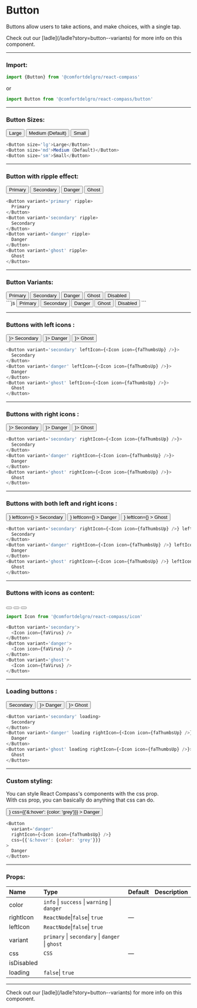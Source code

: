 
# Button

Buttons allow users to take actions, and make choices, with a single tap.

<Callout>
  Check out our [ladle](/ladle?story=button--variants) for more info on this
  component.
</Callout>

---

### Import:

```js
import {Button} from '@comfortdelgro/react-compass'
```

or

```js
import Button from '@comfortdelgro/react-compass/button'
```

---

### Button Sizes:

<section className={styles.avatarShowcaseContainer}>
  <Button size='lg'>Large</Button>
  <Button size='md'>Medium (Default)</Button>
  <Button size='sm'>Small</Button>
</section>

```js
<Button size='lg'>Large</Button>
<Button size='md'>Medium (Default)</Button>
<Button size='sm'>Small</Button>
```

---

### Button with ripple effect:

<section className={styles.avatarShowcaseContainer}>
  <Button variant='primary' ripple>
    Primary
  </Button>
  <Button variant='secondary' ripple>
    Secondary
  </Button>
  <Button variant='danger' ripple>
    Danger
  </Button>
  <Button variant='ghost' ripple>
    Ghost
  </Button>
</section>

```js
<Button variant='primary' ripple>
  Primary
</Button>
<Button variant='secondary' ripple>
  Secondary
</Button>
<Button variant='danger' ripple>
  Danger
</Button>
<Button variant='ghost' ripple>
  Ghost
</Button>
```

---

### Button Variants:

<section className={styles.avatarShowcaseContainer}>
  <Button variant='primary'>Primary</Button>
  <Button variant='secondary'>Secondary</Button>
  <Button variant='danger'>Danger</Button>
  <Button variant='ghost'>Ghost</Button>
  <Button isDisabled>Disabled</Button>
</section>
```js
<Button variant='primary'>Primary</Button>
<Button variant='secondary'>Secondary</Button>
<Button variant='danger'>Danger</Button>
<Button variant='ghost'>Ghost</Button>
<Button isDisabled>Disabled</Button>
```

---

### Buttons with left icons :

<section className={styles.avatarShowcaseContainer}>
  <Button variant='secondary' leftIcon={<Icon icon={faThumbsUp} />}>
    Secondary
  </Button>
  <Button variant='danger' leftIcon={<Icon icon={faThumbsUp} />}>
    Danger
  </Button>
  <Button variant='ghost' leftIcon={<Icon icon={faThumbsUp} />}>
    Ghost
  </Button>
</section>

```js
<Button variant='secondary' leftIcon={<Icon icon={faThumbsUp} />}>
  Secondary
</Button>
<Button variant='danger' leftIcon={<Icon icon={faThumbsUp} />}>
  Danger
</Button>
<Button variant='ghost' leftIcon={<Icon icon={faThumbsUp} />}>
  Ghost
</Button>
```

---

### Buttons with right icons :

<section className={styles.avatarShowcaseContainer}>
  <Button variant='secondary' rightIcon={<Icon icon={faThumbsUp} />}>
    Secondary
  </Button>
  <Button variant='danger' rightIcon={<Icon icon={faThumbsUp} />}>
    Danger
  </Button>
  <Button variant='ghost' rightIcon={<Icon icon={faThumbsUp} />}>
    Ghost
  </Button>
</section>

```js
<Button variant='secondary' rightIcon={<Icon icon={faThumbsUp} />}>
  Secondary
</Button>
<Button variant='danger' rightIcon={<Icon icon={faThumbsUp} />}>
  Danger
</Button>
<Button variant='ghost' rightIcon={<Icon icon={faThumbsUp} />}>
  Ghost
</Button>
```

---

### Buttons with both left and right icons :

<section className={styles.avatarShowcaseContainer}>
  <Button
    variant='secondary'
    rightIcon={<Icon icon={faThumbsUp} />}
    leftIcon={<Icon icon={faVirus} />}
  >
    Secondary
  </Button>
  <Button
    variant='danger'
    rightIcon={<Icon icon={faThumbsUp} />}
    leftIcon={<Icon icon={faVirus} />}
  >
    Danger
  </Button>
  <Button
    variant='ghost'
    rightIcon={<Icon icon={faThumbsUp} />}
    leftIcon={<Icon icon={faVirus} />}
  >
    Ghost
  </Button>
</section>

```js
<Button variant='secondary' rightIcon={<Icon icon={faThumbsUp} />} leftIcon={<Icon icon={faVirus} />}>
  Secondary
</Button>
<Button variant='danger' rightIcon={<Icon icon={faThumbsUp} />} leftIcon={<Icon icon={faVirus} />}>
  Danger
</Button>
<Button variant='ghost' rightIcon={<Icon icon={faThumbsUp} />} leftIcon={<Icon icon={faVirus} />}>
  Ghost
</Button>
```

---

### Buttons with icons as content:

<section className={styles.avatarShowcaseContainer}>
  <Button variant='secondary'>
    <Icon icon={faVirus} />
  </Button>
  <Button variant='danger'>
    <Icon icon={faVirus} />
  </Button>
  <Button variant='ghost'>
    <Icon icon={faVirus} />
  </Button>
</section>

```js
import Icon from '@comfortdelgro/react-compass/icon'

<Button variant='secondary'>
  <Icon icon={faVirus} />
</Button>
<Button variant='danger'>
  <Icon icon={faVirus} />
</Button>
<Button variant='ghost'>
  <Icon icon={faVirus} />
</Button>
```

---

### Loading buttons :

<section className={styles.avatarShowcaseContainer}>
  <Button variant='secondary' loading>
    Secondary
  </Button>
  <Button variant='danger' loading rightIcon={<Icon icon={faThumbsUp} />}>
    Danger
  </Button>
  <Button variant='ghost' loading rightIcon={<Icon icon={faThumbsUp} />}>
    Ghost
  </Button>
</section>

```js
<Button variant='secondary' loading>
  Secondary
</Button>
<Button variant='danger' loading rightIcon={<Icon icon={faThumbsUp} />}>
  Danger
</Button>
<Button variant='ghost' loading rightIcon={<Icon icon={faThumbsUp} />}>
  Ghost
</Button>
```

---

### Custom styling:

You can style React Compass's components with the css prop. <br/>
With css prop, you can basically do anything that css can do.

<section className={styles.avatarShowcaseContainer}>
  <Button
    variant='danger'
    rightIcon={<Icon icon={faThumbsUp} />}
    css={{'&:hover': {color: 'grey'}}}
  >
    Danger
  </Button>
</section>

```js
<Button
  variant='danger'
  rightIcon={<Icon icon={faThumbsUp} />}
  css={{'&:hover': {color: 'grey'}}}
>
  Danger
</Button>
```

---

### Props:

| Name       | Type                                            | Default | Description |
| :--------- | :---------------------------------------------- | :------ | :---------- |
| color      | `info` \| `success` \| `warning` \| `danger`    |         |             |
| rightIcon  | `ReactNode`\|`false`\| `true`                    | —       |             |
| leftIcon   | `ReactNode`\|`false`\| `true`                    |         |             |
| variant    | `primary` \| `secondary` \| `danger` \| `ghost` |         |             |
| css        | `CSS`                                           | —       |             |
| isDisabled |                                                 |         |             |
| loading    | `false`\| `true`                                |         |             |

---

<Callout>
  Check out our [ladle](/ladle?story=button--variants) for more info on this
  component.
</Callout>
